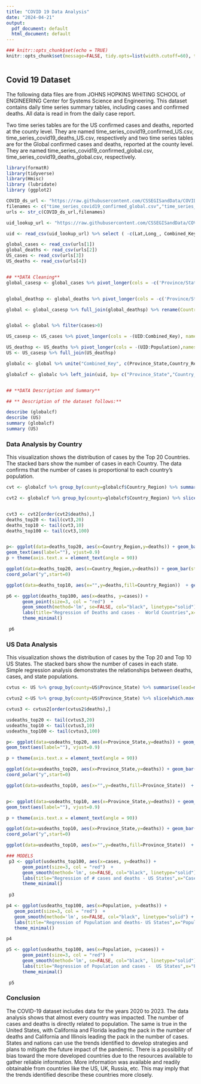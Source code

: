 ```yaml
---
title: "COVID 19 Data Analysis"
date: "2024-04-21"
output:
  pdf_document: default
  html_document: default
---
```


```r
### knitr::opts_chunk$set(echo = TRUE)
knitr::opts_chunk$set(message=FALSE, tidy.opts=list(width.cutoff=60), tidy=TRUE) 



```

## Covid 19  Dataset 
The following data files are from JOHNS HOPKINS WHITING SCHOOL of ENGINEERING Center for Systems Science
and Engineering. This dataset contains daily time series summary tables, including cases and confirmed deaths.  All data is read in from the daily case report.  

Two time series tables are for the US confirmed cases and deaths, reported at the county level. They are named time_series_covid19_confirmed_US.csv, time_series_covid19_deaths_US.csv, respectively and
two time series tables are for the Global confirmed cases and deaths, reported at the county level. They are named time_series_covid19_confirmed_global.csv, time_series_covid19_deaths_global.csv, respectively.




```r
library(formatR)
library(tidyverse)
library(Hmisc)
library (lubridate)
library (ggplot2)

COVID_ds_url <- "https://raw.githubusercontent.com/CSSEGISandData/COVID-19/master/csse_covid_19_data/csse_covid_19_time_series/"
filenames <- c("time_series_covid19_confirmed_global.csv","time_series_covid19_deaths_global.csv","time_series_covid19_confirmed_US.csv","time_series_covid19_deaths_US.csv")
urls <- str_c(COVID_ds_url,filenames)

uid_lookup_url <- "https://raw.githubusercontent.com/CSSEGISandData/COVID-19/master/csse_covid_19_data/UID_ISO_FIPS_LookUp_Table.csv"

uid <- read_csv(uid_lookup_url) %>% select ( -c(Lat,Long_, Combined_Key,code3,iso2,iso3,Admin2))

global_cases <- read_csv(urls[1])
global_deaths <- read_csv(urls[2])
US_cases <- read_csv(urls[3])
US_deaths <- read_csv(urls[4])



```
```r

## **DATA Cleaning**
global_casesp <- global_cases %>% pivot_longer(cols = -c('Province/State','Country/Region',Lat,Long), names_to = "date", values_to = "cases") %>% select(-c(Lat,Long))


global_deathsp <- global_deaths %>% pivot_longer(cols = -c('Province/State','Country/Region',Lat,Long),names_to = "date", values_to = "deaths") %>% select(-c(Lat,Long))

global <- global_casesp %>% full_join(global_deathsp) %>% rename(Country_Region="Country/Region", Province_State="Province/State") %>% mutate(date = mdy(date))


global <- global %>% filter(cases>0)

US_casesp <- US_cases %>% pivot_longer(cols = -(UID:Combined_Key), names_to="date", values_to="cases") %>% select(Admin2:cases) %>% mutate(date=mdy(date)) %>% select(-c(Lat,Long_))

US_deathsp <- US_deaths %>% pivot_longer(cols = -(UID:Population),names_to="date", values_to="deaths") %>% select(Admin2:deaths) %>% mutate(date=mdy(date)) %>% select(-c(Lat,Long_))
US <- US_casesp %>% full_join(US_deathsp) 

globalc <- global %>% unite("Combined_Key", c(Province_State,Country_Region), sep=",", na.rm = TRUE, remove = FALSE)

globalcf <- globalc %>% left_join(uid, by= c("Province_State","Country_Region")) %>% select(-c(UID, FIPS)) %>% select(Province_State, Country_Region, date, cases, deaths, Population,  Combined_Key)


## **DATA Description and Summary**

## ** Description of the dataset follows:**

describe (globalcf)
describe (US)
summary (globalcf)
summary (US)

```         
\newpage

### **Data Analysis by Country**

This visualization shows the distribution of cases by the Top 20 Countries. The stacked bars show the number of cases in each Country. The data confirms that the number of cases is proportional to each country's population.

```r

cvt <- globalcf %>% group_by(county=globalcf$Country_Region) %>% summarise(lead=max(deaths,na.rm=TRUE))

cvt2 <- globalcf %>% group_by(county=globalcf$Country_Region) %>% slice(which.max(deaths))


cvt3 <- cvt2[order(cvt2$deaths),]
deaths_top20 <- tail(cvt3,20)
deaths_top10 <- tail(cvt3,10)
deaths_top100 <- tail(cvt3,100)


p<- ggplot(data=deaths_top20, aes(x=Country_Region,y=deaths)) + geom_bar(stat="identity",color="red",fill="white")+
geom_text(aes(label=""), vjust=0.9)
p + theme(axis.text.x = element_text(angle = 90))

ggplot(data=deaths_top20, aes(x=Country_Region,y=deaths)) + geom_bar(stat="identity",width=1,color="green")+
coord_polar("y",start=0)

ggplot(data=deaths_top10, aes(x="",y=deaths,fill=Country_Region))  + geom_bar(stat="identity",width=1,color="red") + coord_polar("y",start=0)

p6 <- ggplot(deaths_top100, aes(x=deaths, y=cases)) +
      geom_point(size=3, col = "red")  +
      geom_smooth(method='lm', se=FALSE, col="black", linetype="solid") +
      labs(title="Regression of Deaths and cases -  World Countries",x="Deaths",y="cases") +
      theme_minimal()  

 p6


```
\newpage

### **US Data Analysis **

This visualization shows the distribution of cases by the Top 20 and Top 10 US States. The stacked bars show the number of cases in each state. Simple regression analysis demonstrates the relationships between deaths, cases, and state populations.

```r


cvtus <- US %>% group_by(county=US$Province_State) %>% summarise(lead=max(deaths,na.rm=TRUE))

cvtus2 <-US %>% group_by(county=US$Province_State) %>% slice(which.max(deaths))

cvtus3 <- cvtus2[order(cvtus2$deaths),]

usdeaths_top20 <- tail(cvtus3,20)
usdeaths_top10 <- tail(cvtus3,10)
usdeaths_top100 <- tail(cvtus3,100)

p<- ggplot(data=usdeaths_top20, aes(x=Province_State,y=deaths)) + geom_bar(stat="identity",color="red",fill="white")+
geom_text(aes(label=""), vjust=0.9)

p + theme(axis.text.x = element_text(angle = 90))

ggplot(data=usdeaths_top20, aes(x=Province_State,y=deaths)) + geom_bar(stat="identity",width=1,color="red")+
coord_polar("y",start=0)

ggplot(data=usdeaths_top10, aes(x="",y=deaths,fill=Province_State))  + geom_bar(stat="identity",width=1,color="red") + coord_polar("y",start=0)


p<- ggplot(data=usdeaths_top10, aes(x=Province_State,y=deaths)) + geom_bar(stat="identity",color="red",fill="white")+
geom_text(aes(label=""), vjust=0.9)

p + theme(axis.text.x = element_text(angle = 90))

ggplot(data=usdeaths_top10, aes(x=Province_State,y=deaths)) + geom_bar(stat="identity",width=1,color="green")+
coord_polar("y",start=0)

ggplot(data=usdeaths_top10, aes(x="",y=deaths,fill=Province_State))  + geom_bar(stat="identity",width=1,color="red") + coord_polar("y",start=0)

### MODELS
 p3 <- ggplot(usdeaths_top100, aes(x=cases, y=deaths)) +
      geom_point(size=3, col = "red")  +
      geom_smooth(method='lm', se=FALSE, col="black", linetype="solid") +
      labs(title="Regression of # cases and deaths - US States",x="Cases",y="deaths") +
      theme_minimal()  
 
 p3

p4 <- ggplot(usdeaths_top100, aes(x=Population, y=deaths)) +
   geom_point(size=3, col = "red")  +
   geom_smooth(method='lm', se=FALSE, col="black", linetype="solid") +
   labs(title="Regression of Population and deaths- US States",x="Population",y="deaths") +
   theme_minimal()  

p4

p5 <- ggplot(usdeaths_top100, aes(x=Population, y=cases)) +
      geom_point(size=3, col = "red")  +
      geom_smooth(method='lm', se=FALSE, col="black", linetype="solid") +
      labs(title="Regression of Population and cases -  US States",x="Population",y="cases") +
      theme_minimal()  

 p5


```


### **Conclusion**

The COVID-19 dataset includes data for the years 2020 to 2023. The data analysis shows that almost every country was impacted. The number of cases and deaths is directly related to population. The same is true in the United States, with California and Florida leading the pack in the number of deaths and California and Illinois leading the pack in the number of cases. States and nations can use the trends identified to develop strategies and plans to mitigate the future impact of the pandemic. There is a possibility of bias toward the more developed countries due to the resources available to gather reliable information. More information was available and readily obtainable from countries like the US, UK, Russia, etc. This may imply that the trends identified describe these countries more closely.




